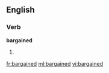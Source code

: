 ==English==
===Verb===
'''bargained'''

#{{past of|[[bargain]]}}

{{anagrams:en/aabdeginr}}
[[fr:bargained]]
[[ml:bargained]]
[[vi:bargained]]